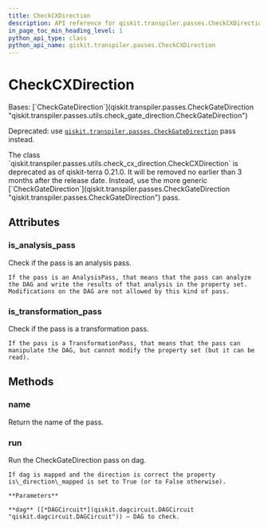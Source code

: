 ```yaml
---
title: CheckCXDirection
description: API reference for qiskit.transpiler.passes.CheckCXDirection
in_page_toc_min_heading_level: 1
python_api_type: class
python_api_name: qiskit.transpiler.passes.CheckCXDirection
---
```


# CheckCXDirection

<Class id="qiskit.transpiler.passes.CheckCXDirection" isDedicatedPage={true} github="https://github.com/qiskit/qiskit/tree/stable/0.25/qiskit/transpiler/passes/utils/check_cx_direction.py" signature="qiskit.transpiler.passes.CheckCXDirection(*args, **kwargs)">
  Bases: [`CheckGateDirection`](qiskit.transpiler.passes.CheckGateDirection "qiskit.transpiler.passes.utils.check_gate_direction.CheckGateDirection")

  Deprecated: use [`qiskit.transpiler.passes.CheckGateDirection`](qiskit.transpiler.passes.CheckGateDirection "qiskit.transpiler.passes.CheckGateDirection") pass instead.

  <Admonition title="Deprecated since version 0.21.0" type="danger">
    The class `qiskit.transpiler.passes.utils.check_cx_direction.CheckCXDirection` is deprecated as of qiskit-terra 0.21.0. It will be removed no earlier than 3 months after the release date. Instead, use the more generic [`CheckGateDirection`](qiskit.transpiler.passes.CheckGateDirection "qiskit.transpiler.passes.CheckGateDirection") pass.
  </Admonition>

  ## Attributes

  ### is\_analysis\_pass

  <Attribute id="qiskit.transpiler.passes.CheckCXDirection.is_analysis_pass" name="is_analysis_pass">
    Check if the pass is an analysis pass.

    If the pass is an AnalysisPass, that means that the pass can analyze the DAG and write the results of that analysis in the property set. Modifications on the DAG are not allowed by this kind of pass.
  </Attribute>

  ### is\_transformation\_pass

  <Attribute id="qiskit.transpiler.passes.CheckCXDirection.is_transformation_pass" name="is_transformation_pass">
    Check if the pass is a transformation pass.

    If the pass is a TransformationPass, that means that the pass can manipulate the DAG, but cannot modify the property set (but it can be read).
  </Attribute>

  ## Methods

  ### name

  <Function id="qiskit.transpiler.passes.CheckCXDirection.name" name="name" signature="name()">
    Return the name of the pass.
  </Function>

  ### run

  <Function id="qiskit.transpiler.passes.CheckCXDirection.run" name="run" signature="run(dag)">
    Run the CheckGateDirection pass on dag.

    If dag is mapped and the direction is correct the property is\_direction\_mapped is set to True (or to False otherwise).

    **Parameters**

    **dag** ([*DAGCircuit*](qiskit.dagcircuit.DAGCircuit "qiskit.dagcircuit.DAGCircuit")) – DAG to check.
  </Function>
</Class>

